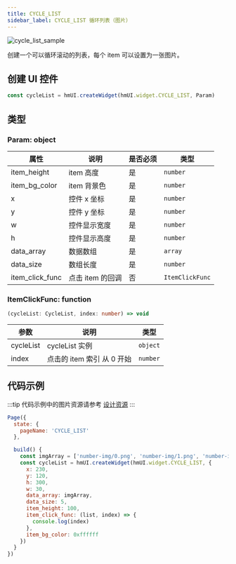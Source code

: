 ```yaml
---
title: CYCLE_LIST
sidebar_label: CYCLE_LIST 循环列表（图片）
---
```


![cycle_list_sample](/img/api/cycle_list_sample.jpg)

创建一个可以循环滚动的列表，每个 item 可以设置为一张图片。

## 创建 UI 控件

```js
const cycleList = hmUI.createWidget(hmUI.widget.CYCLE_LIST, Param)
```

## 类型

### Param: object

| 属性          | 说明              | 是否必须 | 类型            |
| --------------- | ----------------- | -------- | --------------- |
| item_height     | item 高度         | 是       | `number`        |
| item_bg_color   | item 背景色       | 是       | `number`        |
| x               | 控件 x 坐标 | 是       | `number`        |
| y               | 控件 y 坐标       | 是       | `number`        |
| w               | 控件显示宽度      | 是       | `number`        |
| h               | 控件显示高度      | 是       | `number`        |
| data_array      | 数据数组          | 是       | `array`         |
| data_size       | 数组长度          | 是       | `number`        |
| item_click_func | 点击 item 的回调  | 否       | `ItemClickFunc` |

### ItemClickFunc: function

```ts
(cycleList: CycleList, index: number) => void
```

| 参数      | 说明                       | 类型     |
| --------- | -------------------------- | -------- |
| cycleList | cycleList 实例             | `object` |
| index     | 点击的 item 索引 从 0 开始 | `number` |

## 代码示例

:::tip
代码示例中的图片资源请参考 [设计资源](../../../related-resources/design-resources.mdx)
:::

```js
Page({
  state: {
    pageName: 'CYCLE_LIST'
  },

  build() {
    const imgArray = ['number-img/0.png', 'number-img/1.png', 'number-img/2.png', 'number-img/3.png', 'number-img/4.png']
    const cycleList = hmUI.createWidget(hmUI.widget.CYCLE_LIST, {
      x: 230,
      y: 120,
      h: 300,
      w: 30,
      data_array: imgArray,
      data_size: 5,
      item_height: 100,
      item_click_func: (list, index) => {
        console.log(index)
      },
      item_bg_color: 0xffffff
    })
  }
})
```
